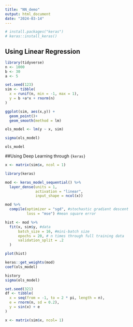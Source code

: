 ```yaml
---
title: "NN_demo"
output: html_document
date: "2024-03-14"
---
```

```r
# install.packages("keras")
# keras::install_keras()
```
## Using Linear Regression
```r
library(tidyverse)
n <- 1000
b <- 30
a <- 5

set.seed(123)
sim <- tibble(
  x = runif(n, min = -1, max = 1),
  y = b +a*x + rnorm(n)
)
```

```r
ggplot(sim, aes(x,y)) +
  geom_point()+
  geom_smooth(method = lm)
```


```r
ols_model <- lm(y ~ x, sim)

sigma(ols_model)

ols_model
```

##Using Deep Learning through `{keras}`
```r
x <- matrix(sim$x, ncol = 1)

library(keras)

mod <- keras_model_sequential() %>%
  layer_dense(units = 1,
              activation = "linear",
              input_shape = ncol(x))
```

```r
mod %>%
  compile(optimizer = "sgd", #stochastic gradient descent
          loss = "mse") #mean square error
```

```r
hist <- mod %>%
  fit(x, sim$y, #data
      batch_size = 16, #mini-batch size
      epochs = 20, # n times through full training data
      validation_split = .2 
  )
```


```r

plot(hist)

keras::get_weights(mod)
coef(ols_model)

history
sigma(ols_model)
```

```r
set.seed(321)
df <- tibble(
  x = seq(from = -1, to = 2 * pi, length = n),
  e = rnorm(n, sd = 0.2),
  y = sin(x) + e
)

x <- matrix(sim$x, ncol= 1)
```
